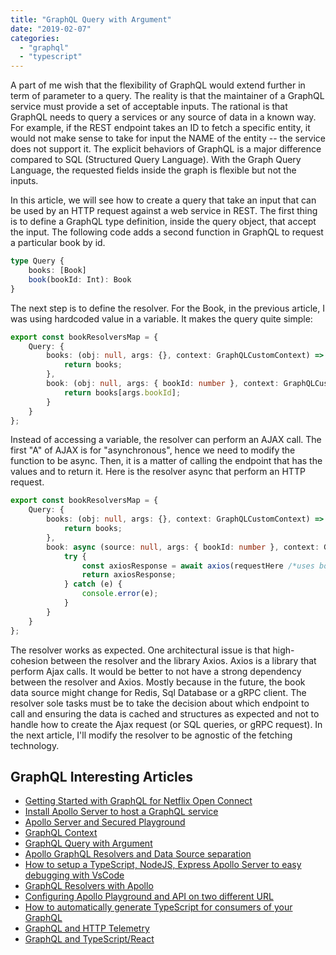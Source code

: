 ```yaml
---
title: "GraphQL Query with Argument"
date: "2019-02-07"
categories: 
  - "graphql"
  - "typescript"
---
```


A part of me wish that the flexibility of GraphQL would extend further in term of parameter to a query. The reality is that the maintainer of a GraphQL service must provide a set of acceptable inputs. The rational is that GraphQL needs to query a services or any source of data in a known way. For example, if the REST endpoint takes an ID to fetch a specific entity, it would not make sense to take for input the NAME of the entity -- the service does not support it. The explicit behaviors of GraphQL is a major difference compared to SQL (Structured Query Language). With the Graph Query Language, the requested fields inside the graph is flexible but not the inputs.

In this article, we will see how to create a query that take an input that can be used by an HTTP request against a web service in REST. The first thing is to define a GraphQL type definition, inside the query object, that accept the input. The following code adds a second function in GraphQL to request a particular book by id. 

```typescript
type Query {
    books: [Book]
    book(bookId: Int): Book
}
``` 

The next step is to define the resolver. For the Book, in the previous article, I was using hardcoded value in a variable. It makes the query quite simple:

```typescript
export const bookResolversMap = {
    Query: {
        books: (obj: null, args: {}, context: GraphQLCustomContext) => {
            return books;
        },
        book: (obj: null, args: { bookId: number }, context: GraphQLCustomContext) => {
            return books[args.bookId];
        }
    }
};
``` 

Instead of accessing a variable, the resolver can perform an AJAX call. The first "A" of AJAX is for "asynchronous", hence we need to modify the function to be async. Then, it is a matter of calling the endpoint that has the values and to return it. Here is the resolver async that perform an HTTP request.

```typescript
export const bookResolversMap = {
    Query: {
        books: (obj: null, args: {}, context: GraphQLCustomContext) => {
            return books;
        },
        book: async (source: null, args: { bookId: number }, context: GraphQLCustomResolversContext, graphQLResolveInfo: GraphQLResolveInfo) => {
            try {
                const axiosResponse = await axios(requestHere /*uses book id from args*/);
                return axiosResponse;
            } catch (e) {
                console.error(e);
            }
        }
    }
};
``` 

The resolver works as expected. One architectural issue is that high-cohesion between the resolver and the library Axios. Axios is a library that perform Ajax calls. It would be better to not have a strong dependency between the resolver and Axios. Mostly because in the future, the book data source might change for Redis, Sql Database or a gRPC client. The resolver sole tasks must be to take the decision about which endpoint to call and ensuring the data is cached and structures as expected and not to handle how to create the Ajax request (or SQL queries, or gRPC request). In the next article, I'll modify the resolver to be agnostic of the fetching technology.

## GraphQL Interesting Articles

- [Getting Started with GraphQL for Netflix Open Connect](getting-started-with-graphql-for-netflix-open-connect)
- [Install Apollo Server to host a GraphQL service](install-apollo-server-to-host-a-graphql-service)
- [Apollo Server and Secured Playground](apollo-server-and-secured-playground)
- [GraphQL Context](graphql-context)
- [GraphQL Query with Argument](graphql-query-with-argument)
- [Apollo GraphQL Resolvers and Data Source separation](apollo-graphql-resolvers-and-data-source-separation)
- [How to setup a TypeScript, NodeJS, Express Apollo Server to easy debugging with VsCode](how-to-setup-a-typescript-nodejs-express-apollo-server-to-easy-debugging-with-vscode)
- [GraphQL Resolvers with Apollo](graphql-resolvers-with-apollo)
- [Configuring Apollo Playground and API on two different URL](configuring-apollo-playground-and-api-on-two-different-url)
- [How to automatically generate TypeScript for consumers of your GraphQL](how-to-automatically-generate-typescript-for-consumer-of-your-graphql)
- [GraphQL and HTTP Telemetry](graphql-extension-to-collect-http-and-resolvers-telemetry)  
- [GraphQL and TypeScript/React](how-to-consume-graphql-in-typescript-and-react)